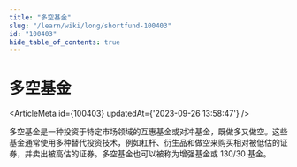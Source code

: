 ```yaml
---
title: "多空基金"
slug: "/learn/wiki/long/shortfund-100403"
id: "100403"
hide_table_of_contents: true
---
```



# 多空基金

<ArticleMeta id={100403} updatedAt={'2023-09-26 13:58:47'} />
<div className='border-solid border-b border-t-0 my-4 border-[var(--ifm-color-gray-300)]' />

多空基金是一种投资于特定市场领域的互惠基金或对冲基金，既做多又做空。这些基金通常使用多种替代投资技术，例如杠杆、衍生品和做空来购买相对被低估的证券，并卖出被高估的证券。多空基金也可以被称为增强基金或 130/30 基金。
